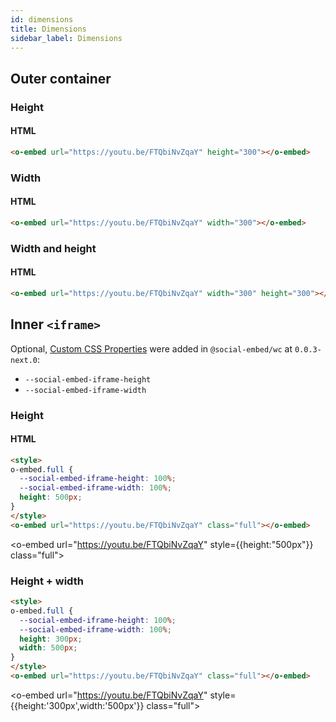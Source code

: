 ```yaml
---
id: dimensions
title: Dimensions
sidebar_label: Dimensions
---
```


## Outer container

### Height
#### HTML

```html
<o-embed url="https://youtu.be/FTQbiNvZqaY" height="300"></o-embed>
```

<o-embed url="https://youtu.be/FTQbiNvZqaY" height="300"></o-embed>

### Width 
#### HTML

```html
<o-embed url="https://youtu.be/FTQbiNvZqaY" width="300"></o-embed>
```

<o-embed url="https://youtu.be/FTQbiNvZqaY" width="300"></o-embed>

### Width and height
#### HTML

```html
<o-embed url="https://youtu.be/FTQbiNvZqaY" width="300" height="300"></o-embed>
```

<o-embed url="https://youtu.be/FTQbiNvZqaY" width="300" height="300"></o-embed>


## Inner `<iframe>`

Optional, [Custom CSS Properties](https://developer.mozilla.org/en-US/docs/Web/CSS/Using_CSS_custom_properties) were added in `@social-embed/wc` at `0.0.3-next.0`:

- `--social-embed-iframe-height`
- `--social-embed-iframe-width`

### Height
#### HTML

```html
<style>
o-embed.full {
  --social-embed-iframe-height: 100%;
  --social-embed-iframe-width: 100%;
  height: 500px;
}
</style>
<o-embed url="https://youtu.be/FTQbiNvZqaY" class="full"></o-embed>
```
<o-embed url="https://youtu.be/FTQbiNvZqaY" style={{height:"500px"}} class="full"></o-embed>

### Height + width

```html
<style>
o-embed.full {
  --social-embed-iframe-height: 100%;
  --social-embed-iframe-width: 100%;
  height: 300px;
  width: 500px;
}
</style>
<o-embed url="https://youtu.be/FTQbiNvZqaY" class="full"></o-embed>
```
<o-embed url="https://youtu.be/FTQbiNvZqaY" style={{height:'300px',width:'500px'}} class="full"></o-embed>
